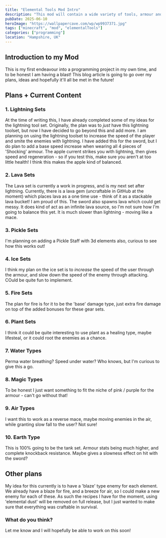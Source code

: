 ```yaml
---
title: "Elemental Tools Mod Intro"
description: "This mod will contain a wide variety of tools, armour and weapons, as well as a variety of unique items!"
pubDate: 2025-06-10
heroImage: "https://wallpapercave.com/wp/wp9937371.jpg"
tags: ["minecraft", "mod", "elementalTools"]
categories: ["programming"]
location: "Hampshire, UK"
---
```


## Introduction to my Mod

This is my first endeavour into a programming project in my own time, and to be honest I am having a blast!
This blog article is going to go over my plans, ideas and hopefully it'll all be met in the future!

## Plans + Current Content

### 1. Lightning Sets

At the time of writing this, I have already completed some of my ideas for the lightning tool set.
Originally, the plan was to *just* have this lightning toolset, but now I have decided to go beyond this and add more.
I am planning on using the lightning toolset to increase the speed of the player and smite the enemies with lightning. I have added this for the sword, but I do plan to add a base speed increase when wearing all 4 pieces of 'Shocking' armour.
The apple current strikes you with lightning, then gives speed and regeneration - so if you test this, make sure you aren't at too little health! I think this makes the apple kind of balanced.

### 2. Lava Sets

The Lava set is currently a work in progress, and is my next set after lightning.
Currently, there is a lava gem (uncraftable in GitHub at the moment) which places lava as a one time use - think of it as a stackable lava bucket! I am proud of this.
The sword also spawns lava which could get messy.
It does kind of act as an infinite lava source, so I'm not sure how I'm going to balance this yet. It is much slower than lightning - moving like a mace.

### 3. Pickle Sets

I'm planning on adding a Pickle Staff with 3d elements also, curious to see how this works out!

### 4. Ice Sets

I think my plan on the ice set is to *increase* the speed of the user through the armour, and slow down the speed of the enemy through attacking. COuld be quite fun to implement.

### 5. Fire Sets

The plan for fire is for it to be the 'base' damage type, just extra fire damage on top of the added bonuses for these gear sets.

### 6. Plant Sets

I think it could be quite interesting to use plant as a healing type, maybe lifesteal, or it could root the enemies as a chance.

### 7. Water Types

Perma water breathing? Speed under water? Who knows, but I'm curious to give this a go.

### 8. Magic Types

To be honest I just want something to fit the niche of pink / purple for the armour - can't go without that!

### 9. Air Types

I want this to work as a reverse mace, maybe moving enemies in the air, while granting slow fall to the user? Not sure!

### 10. Earth Type

This is 100% going to be the tank set.
Armour stats being much higher, and complete knockback resistance.
Maybe gives a slowness effect on hit with the sword?

## Other plans

My idea for this currently is to have a 'blaze' type enemy for each element.
We already have a blaze for fire, and a breeze for air, so I could make a new enemy for each of these.
As such the recipes I have for the moment, using 'elemental dust' will be removed on full release, but I just wanted to make sure that everything was craftable in survival.

### What do you think?

Let me know and I will hopefully be able to work on this soon!

